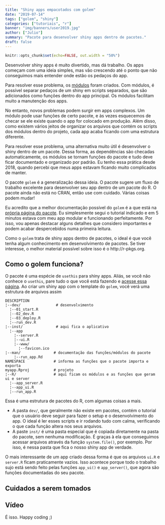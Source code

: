 ```yaml
---
title: "Shiny apps empacotados com golem"
date: "2019-07-14"
tags: ["golem", "shiny"]
categories: ["tutoriais", "r"]
banner: "img/banners/user2019.jpg"
author: ["Julio"]
summary: "Pacote para desenvolver shiny apps dentro de pacotes."
draft: false
---
```


```r
knitr::opts_chunk$set(echo=FALSE, out.width = "50%")
```

Desenvolver shiny apps é muito divertido, mas dá trabalho. Os apps começam com uma ideia simples, mas vão crescendo até o ponto que não conseguimos mais entender onde estão os pedaços do app.

Para resolver esse problema, os [módulos](https://shiny.rstudio.com/articles/modules.html) foram criados. Com módulos, é possível separar pedaços de um shiny em scripts separados, que são adicionados como funções dentro do app principal. Os módulos facilitam muito a manutenção dos apps.

No entanto, novos problemas podem surgir em apps complexos. Um módulo pode usar funções de certo pacote, e às vezes esquecemos de checar se ele existe quando o app for colocado em produção. Além disso, como existem vários jeitos de organizar os arquivos que contém os scripts dos módulos dentro do projeto, cada app acaba ficando com uma estrutura diferente.

Para resolver esse problema, uma alternativa muito útil é desenvolver o shiny dentro de um pacote. Dessa forma, as dependências são checadas automaticamente, os módulos se tornam funções do pacote e tudo deve ficar documentado e organizado por padrão. Eu tenho essa prática desde 2018, quando percebi que meus apps estavam ficando muito complicados de manter.

O pacote `golem` é a generalização dessa ideia. O pacote sugere um fluxo de trabalho excelente para desenvolver seu app dentro de um pacote do R. O pacote ainda não está no CRAN, então use com cuidado. Várias coisas podem mudar!

Eu acredito que a melhor documentação possível do `golem` é a que está na [própria página do pacote](https://thinkr-open.github.io/golem/). Eu simplesmente segui o tutorial indicado e em 5 minutos estava com meu app modular e funcionando perfeitamente. Por isso, vou apenas destacar alguns detalhes que considero importantes e podem acabar despercebidos numa primeira leitura.

Como o `golem` trata de shiny apps dentro de pacotes, o ideal é que você tenha algum conhecimento em desenvolvimento de pacotes. Se tiver interesse, o melhor material possível sobre isso é o http://r-pkgs.org.

## Como o golem funciona?

O pacote é uma espécie de `usethis` para shiny apps. Aliás, se você não conhece o `usethis`, pare tudo o que você está fazendo e [acesse essa página](https://usethis.r-lib.org/). Ao criar um shiny app com o template do `golem`, você verá uma estrutura de arquivos assim

```
DESCRIPTION               
¦--dev/                # desenvolvimento
  ¦--01_start.R           
  ¦--02_dev.R           
  ¦--03_deploy.R           
  ¦--run_dev.R
¦--inst/               # aqui fica o aplicativo
  ¦--app                
    ¦--server.R       
    ¦--ui.R           
    ¦--www/          
      ¦--favicon.ico
¦--man/               # documentação das funções/módulos do pacote
    ¦--run_app.Rd      
NAMESPACE             # informa as funções que o pacote importa e exporta
myapp.Rproj           # projeto
¦--R/                 # aqui ficam os módulos e as funções que geram ui e server
  ¦--app_server.R       
  ¦--app_ui.R           
  ¦--run_app.R   
```

Essa é uma estrutura de pacotes do R, com algumas coisas a mais.

- A pasta `dev/`, que geralmente não existe em pacotes, contém o tutorial que o usuário deve seguir para fazer o setup e o desenvolvimento do app. O ideal é ler esses scripts e ir rodando tudo com calma, verificando o que cada função altera nos seus arquivos.
- A paste `inst/` é uma pasta especial que é copiada diretamente na pasta do pacote, sem nenhuma modificação. É graças à ela que conseguimos acessar arquivos através da função `system.file()`, por exemplo. Por isso, é nessa pasta que fica o nosso shiny app de verdade.

O mais interessante de um app criado dessa forma é que os arquivos `ui.R` e `server.R` ficam praticamente vazios. Isso acontece porque todo o trabalho sujo está sendo feito pelas funções `app_ui()` e `app_server()`, que agora são funções documentadas do seu pacote.

## Cuidados a serem tomados

## Vídeo


É isso. Happy coding ;)









